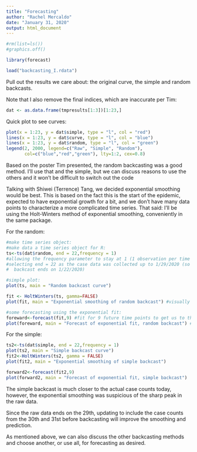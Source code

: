 ```yaml
---
title: "Forecasting"
author: "Rachel Mercaldo"
date: "January 31, 2020"
output: html_document
---
```


```r
#rm(list=ls())
#graphics.off()

library(forecast)

load("backcasting_I.rdata")
```

Pull out the results we care about: the original curve, the simple and random backcasts.

Note that I also remove the final indices, which are inaccurate per Tim:
```r
dat <- as.data.frame(tmpresults[1:3])[1:23,] 
```

Quick plot to see curves:

```r
plot(x = 1:23, y = dat$simple, type = "l", col = "red")
lines(x = 1:23, y = dat$curve, type = "l", col = "blue")
lines(x = 1:23, y = dat$random, type = "l", col = "green")
legend(2, 2000, legend=c("Raw", "Simple", "Random"),
       col=c("blue","red","green"), lty=1:2, cex=0.8)
```

Based on the poster Tim presented, the random backcasting was a good method. I'll use that and the simple, but we can discuss reasons to use the others and it won't be difficult to switch out the code

Talking with Shiwei (Terrence) Tang, we decided exponential smoothing would be best. This is based on the fact this is the start of the epidemic, expected to have exponential growth for a bit, and we don't have many data points to characterize a more complicated time series. That said: I'll be using the Holt-Winters method of exponential smoothing, conveniently in the same package.


For the random:

```r
#make time series object:
#make data a time series object for R:
ts<-ts(dat$random, end = 22,frequency = 1) 
#allowing the frequency parameter to stay at 1 (1 observation per time period)
#selecting end = 22 as the case data was collected up to 1/29/2020 (so the 
#  backcast ends on 1/22/2020)

#simple plot:
plot(ts, main = "Random backcast curve")

fit <- HoltWinters(ts, gamma=FALSE)
plot(fit, main = "Exponential smoothing of random backcast") #visually fits well, seems to disregard the lower point on day 22, more in line with actual data

#some forecasting using the exponential fit:
foreward<-forecast(fit,9) #fit for 9 future time points to get us to the 31st.
plot(foreward, main = "Forecast of exponential fit, random backcast") #totally incorrect
```

For the simple:

```r
ts2<-ts(dat$simple, end = 22,frequency = 1) 
plot(ts2, main = "Simple backcast curve")
fit2<-HoltWinters(ts2, gamma = FALSE)
plot(fit2, main = "Exponential smoothing of simple backcast")

forward2<-forecast(fit2,9)
plot(forward2, main = "Forecast of exponential fit, simple backcast") 
```

The simple backcast is much closer to the actual case counts today, however, the exponential smoothing was suspicious of the sharp peak in the raw data.

Since the raw data ends on the 29th, updating to include the case counts from the 30th and 31st before backcasting will improve the smoothing and prediction. 

As mentioned above, we can also discuss the other backcasting methods and choose another, or use all, for forecasting as desired. 